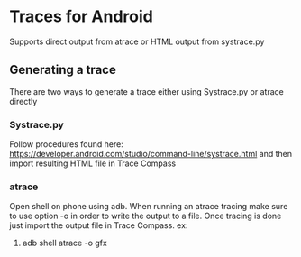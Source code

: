 = Traces for Android =

Supports direct output from atrace or HTML output from systrace.py

== Generating a trace ==
There are two ways to generate a trace either using Systrace.py or atrace directly 

===Systrace.py===
Follow procedures found here: https://developer.android.com/studio/command-line/systrace.html  and then import resulting HTML file in Trace Compass

===atrace===
Open shell on phone using adb. When running an atrace tracing make sure to use option -o in order to write the output to a file. Once tracing is done just import the output file in Trace Compass.
ex:
# adb shell atrace -o gfx